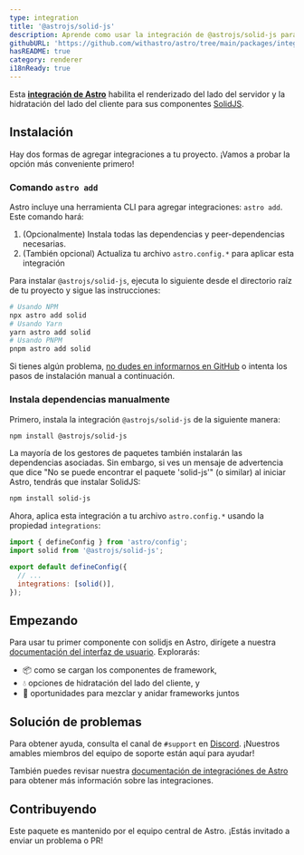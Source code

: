 ```yaml
---
type: integration
title: '@astrojs/solid-js'
description: Aprende como usar la integración de @astrojs/solid-js para extender el soporte de Solidjs en tu proyecto de Astro.
githubURL: 'https://github.com/withastro/astro/tree/main/packages/integrations/solid/'
hasREADME: true
category: renderer
i18nReady: true
---
```




Esta **[integración de Astro][astro-integration]** habilita el renderizado del lado del servidor y la hidratación del lado del cliente para sus componentes [SolidJS](https://www.solidjs.com/).


## Instalación

Hay dos formas de agregar integraciones a tu proyecto. ¡Vamos a probar la opción más conveniente primero!

### Comando `astro add`

Astro incluye una herramienta CLI para agregar integraciones: `astro add`. Este comando hará:

1.  (Opcionalmente) Instala todas las dependencias y peer-dependencias necesarias. 
2.  (También opcional) Actualiza tu archivo `astro.config.*` para aplicar esta integración

Para instalar `@astrojs/solid-js`, ejecuta lo siguiente desde el directorio raíz de tu proyecto y sigue las instrucciones:

```sh
# Usando NPM
npx astro add solid
# Usando Yarn
yarn astro add solid
# Usando PNPM
pnpm astro add solid
```

Si tienes algún problema, [no dudes en informarnos en GitHub](https://github.com/withastro/astro/issues) o intenta los pasos de instalación manual a continuación.

### Instala dependencias manualmente

Primero, instala la integración `@astrojs/solid-js` de la siguiente manera:

```sh
npm install @astrojs/solid-js
```

La mayoría de los gestores de paquetes también instalarán las dependencias asociadas. Sin embargo, si ves un mensaje de advertencia que dice "No se puede encontrar el paquete 'solid-js'" (o similar) al iniciar Astro, tendrás que instalar SolidJS:

```sh
npm install solid-js
```

Ahora, aplica esta integración a tu archivo `astro.config.*` usando la propiedad `integrations`:

```js ins={2} "solid()" title="astro.config.mjs"
import { defineConfig } from 'astro/config';
import solid from '@astrojs/solid-js';

export default defineConfig({
  // ...
  integrations: [solid()],
});
```

## Empezando

Para usar tu primer componente con solidjs en Astro, dirígete a nuestra [documentación del interfaz de usuario][astro-ui-frameworks]. Explorarás:

*   📦 como se cargan los componentes de framework,
*   💧 opciones de hidratación del lado del cliente, y
*   🤝 oportunidades para mezclar y anidar frameworks juntos

## Solución de problemas

Para obtener ayuda, consulta el canal de `#support` en [Discord](https://astro.build/chat). ¡Nuestros amables miembros del equipo de soporte están aquí para ayudar!

También puedes revisar nuestra [documentación de integraciónes de Astro][astro-integration] para obtener más información sobre las integraciones.

## Contribuyendo

Este paquete es mantenido por el equipo central de Astro. ¡Estás invitado a enviar un problema o PR!

[astro-integration]: /es/guides/integrations-guide/

[astro-ui-frameworks]: /es/core-concepts/framework-components/#usando-componente-de-framework
